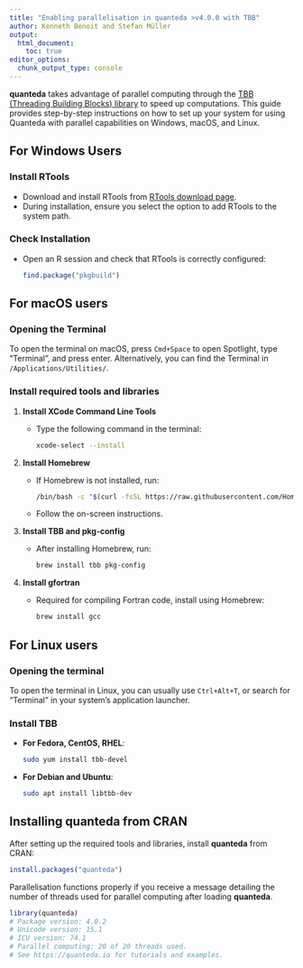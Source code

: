 ```yaml
---
title: "Enabling parallelisation in quanteda >v4.0.0 with TBB"
author: Kenneth Benoit and Stefan Müller
output:  
  html_document:
    toc: true
editor_options: 
  chunk_output_type: console
---
```


**quanteda** takes advantage of parallel computing through the [TBB (Threading Building Blocks) library](https://en.wikipedia.org/wiki/Threading_Building_Blocks) to speed up computations. This guide provides step-by-step instructions on how to set up your system for using Quanteda with parallel capabilities on Windows, macOS, and Linux.


## For Windows Users

### Install RTools

- Download and install RTools from [RTools download page](https://cran.r-project.org/bin/windows/Rtools/).
- During installation, ensure you select the option to add RTools to the system path.

### Check Installation

- Open an R session and check that RTools is correctly configured:
  ```R
  find.package("pkgbuild")
  ```

## For macOS users

### Opening the Terminal

To open the terminal on macOS, press `Cmd+Space` to open Spotlight, type "Terminal", and press enter. Alternatively, you can find the Terminal in `/Applications/Utilities/`.

### Install required tools and libraries

1. **Install XCode Command Line Tools**
   - Type the following command in the terminal:
     ```bash
     xcode-select --install
     ```

2. **Install Homebrew**
   - If Homebrew is not installed, run:
     ```bash
     /bin/bash -c "$(curl -fsSL https://raw.githubusercontent.com/Homebrew/install/HEAD/install.sh)"
     ```
   - Follow the on-screen instructions.

3. **Install TBB and pkg-config**
   - After installing Homebrew, run:
     ```bash
     brew install tbb pkg-config
     ```

4. **Install gfortran**
   - Required for compiling Fortran code, install using Homebrew:
     ```bash
     brew install gcc
     ```

## For Linux users

### Opening the terminal

To open the terminal in Linux, you can usually use `Ctrl+Alt+T`, or search for "Terminal" in your system's application launcher.

### Install TBB

- **For Fedora, CentOS, RHEL**:
  ```bash
  sudo yum install tbb-devel
  ```
- **For Debian and Ubuntu**:
  ```bash
  sudo apt install libtbb-dev
  ```

## Installing **quanteda** from CRAN

After setting up the required tools and libraries, install **quanteda** from CRAN:

```R
install.packages("quanteda")
```

Parallelisation functions properly if you receive a message detailing the number of threads used for parallel computing after loading **quanteda**.

```R
library(quanteda)
# Package version: 4.0.2
# Unicode version: 15.1
# ICU version: 74.1
# Parallel computing: 20 of 20 threads used.
# See https://quanteda.io for tutorials and examples.
```




